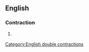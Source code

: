 ==English==

===Contraction===
{{head|en|contraction|head=[[who]][['d|’d]][['ve|’ve]]}}

# {{lb|en|informal}} {{contraction of|en|[[who]] [[would]] [[have]]}}

[[Category:English double contractions]]
